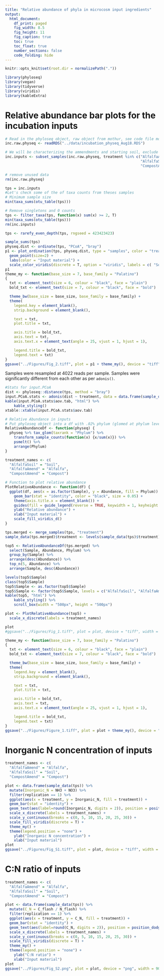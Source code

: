 ```yaml
---
title: "Relative abundance of phyla in microcosm input ingredients"
output:
  html_document:
    df_print: paged
    fig_width: 8.5
    fig_height: 11
    fig_caption: true
    toc: true
    toc_float: true
    number_sections: false
    code_folding: hide
---
```

```r
knitr::opts_knit$set(root.dir = normalizePath("."))
```
```r
library(phyloseq)
library(vegan)
library(tidyverse)
library(viridis)
library(kableExtra)
```
# Relative abundance bar plots for the incubation inputs
```r
# Read in the phyloseq object, raw object from mothur, see code file mothur_to_phyloseq.R
inc.raw.physeq <- readRDS("../data/incubation_physeq_Aug18.RDS")

# We will be characterizing the ammendments and starting soil, exclude all else
inc.inputs <- subset_samples(inc.raw.physeq, treatment %in% c("AlfalfaAmend", 
                                                              "AlfalfaSoil",
                                                              "CompostAmend"))

# remove unused data
rm(inc.raw.physeq)
```
```r
tps = inc.inputs
#Let's check some of the of taxa counts from theses samples
# Minimum sample size
min(taxa_sums(otu_table(tps)))
```
```r
# Remove singletons and 0 counts
tps <- filter_taxa(tps, function(x) sum(x) >= 2, T)
min(taxa_sums(otu_table(tps)))
rm(inc.inputs)
```
```r
tps <- rarefy_even_depth(tps, rngseed = 423423423) 
```
```r
sample_sums(tps)
physeq.dist <- ordinate(tps, "PCoA", "bray")
p1 <- plot_ordination(tps, physeq.dist, type = "samples", color = "treatment") +
  geom_point(size=2) +
  labs(color = "Input material") +
  scale_color_viridis(discrete = T, option = "viridis", labels = c( "Soil", "Alfalfa", "Compost")) + ggplot2::theme_bw()
p1
theme_my <- function(base_size = 7, base_family = "Palatino")
{
  txt <- element_text(size = 6, colour = "black", face = "plain")
  bold_txt <- element_text(size = 7, colour = "black", face = "bold")

  theme_bw(base_size = base_size, base_family = base_family) +
  theme(
    legend.key = element_blank(), 
    strip.background = element_blank(), 

    text = txt, 
    plot.title = txt, 

    axis.title = bold_txt, 
    axis.text = txt,
    axis.text.x = element_text(angle = 25, vjust = 1, hjust = 1),

    legend.title = bold_txt, 
    legend.text = txt) 
}
ggsave("../Figures/Fig_2.tiff", plot = p1 + theme_my(), device = "tiff", width = 90, height = 90, units = "mm", dpi = 500)
```

Samples were resampled at 4022 reads per sample. Samples were significantly different from each other as per `adonis()`.

```r
#Stats for input.PCoA
dist <- phyloseq::distance(tps, method = "bray")
input.PCoA.stats <- adonis(dist ~ treatment, data = data.frame(sample_data(tps)))
kable(input.PCoA.stats$aov.tab, "html") %>%
    kable_styling()
xtable::xtable(input.PCoA.stats$aov.tab)
```
```r
# Relative Abundance in inputs
# Put phyloseq object into a df with .02% phylum (glomed at phylum level)
RelativeAbundanceDf <- function(physeq) {
  physeq %>% tax_glom(taxrank = "Phylum") %>% 
    transform_sample_counts(function(x) {x/sum(x)}) %>% 
    psmelt() %>% 
    arrange(Phylum)
}

treatment_names <- c(
  "AlfalfaSoil" = "Soil",
  "AlfalfaAmend" = "Alfalfa",
  "CompostAmend" = "Compost")

# Function to plot relative abundance
PlotRelativeAbundance <- function(df) {
  ggplot(df, aes(x = as.factor(Sample), y = Abundance, fill = Phylum)) +
    geom_bar(stat = "identity", color = "black", size = 0.05) +
    theme(axis.title.x = element_blank()) + 
    guides(fill = guide_legend(reverse = TRUE, keywidth = 1, keyheight = 1)) + 
    ylab("Relative abundance") +
    xlab("Input material") +
    scale_fill_viridis_d()
}

tps.merged <- merge_samples(tps, "treatment")
sample_data(tps.merged)$treatment <- levels(sample_data(tps)$treatment)

top5 <- RelativeAbundanceDf(tps.merged) %>%
  select(Sample, Abundance, Phylum) %>%
  group_by(Sample) %>%
  arrange(desc(Abundance)) %>%
  top_n(5, Abundance) %>%
  arrange(Sample, desc(Abundance))

levels(top5$Sample)  
class(top5$Sample)
top5$Sample <- as.factor(top5$Sample)
top5$Sample <- factor(top5$Sample, levels = c("AlfalfaSoil", "AlfalfaAmend", "CompostAmend"))
kable(top5, "html") %>%
    kable_styling() %>%
    scroll_box(width = "500px", height = "500px")  
```
```r

plot <- PlotRelativeAbundance(top5) +
  scale_x_discrete(labels = treatment_names) 

plot
#ggsave("../Figures/Fig_1.tiff", plot = plot, device = "tiff", width = 90, height = 180, units = "mm", dpi = 500)
```
```r
theme_my <- function(base_size = 7, base_family = "Palatino")
{
  txt <- element_text(size = 6, colour = "black", face = "plain")
  bold_txt <- element_text(size = 7, colour = "black", face = "bold")

  theme_bw(base_size = base_size, base_family = base_family) +
  theme(
    legend.key = element_blank(), 
    strip.background = element_blank(), 

    text = txt, 
    plot.title = txt, 

    axis.title = bold_txt, 
    axis.text = txt,
    axis.text.x = element_text(angle = 25, vjust = 1, hjust = 1),

    legend.title = bold_txt, 
    legend.text = txt) 
}
ggsave("../Figures/Figure_1.tiff", plot = plot + theme_my(), device = "tiff", width = 90, height = 90, units = "mm", dpi = 500)
```
# Inorganic N concentration of inputs
```r
treatment_names <- c(
  "AlfalfaAmend" = "Alfalfa",
  "AlfalfaSoil" = "Soil",
  "CompostAmend" = "Compost")

plot <- data.frame(sample_data(tps)) %>%
  mutate(Inorganic_N = NH3 + NO3) %>%
  filter(replication == 1) %>%
  ggplot(aes(x = treatment, y = Inorganic_N, fill = treatment)) +
  geom_bar(stat = "identity") +
  geom_text(aes(label=round(Inorganic_N, digits = 2)), position = position_dodge(width=0.9), vjust=-0.25, size = 2) +
  scale_x_discrete(labels = treatment_names) +
  scale_y_continuous(breaks = c(0, 5, 10, 15, 20, 25, 30)) +
  scale_fill_viridis(discrete = T) +
  theme_my() +
  theme(legend.position = "none") + 
    ylab("Inorganic N concentration") +
    xlab("Input material")
plot
ggsave("../Figures/Fig_S1.tiff", plot = plot, device = "tiff", width = 90, height = 90, units = "mm", dpi = 500)
```
# C:N ratio of inputs
```r
treatment_names <- c(
  "AlfalfaAmend" = "Alfalfa",
  "AlfalfaSoil" = "Soil",
  "CompostAmend" = "Compost")

plot <- data.frame(sample_data(tps)) %>%
  mutate(C_N = C_flash / N_flash) %>%
  filter(replication == 1) %>%
  ggplot(aes(x = treatment, y = C_N, fill = treatment)) +
  geom_bar(stat = "identity") +
  geom_text(aes(label=round(C_N, digits = 2)), position = position_dodge(width=0.9), vjust=-0.25, size = 2) +
  scale_x_discrete(labels = treatment_names) +
  scale_y_continuous(breaks = c(0, 5, 10, 15, 20, 25, 30)) +
  scale_fill_viridis(discrete = T) +
  theme_my() +
  theme(legend.position = "none") + 
    ylab("C:N ratio") +
    xlab("Input material")
plot
ggsave("../Figures/Fig_S2.png", plot = plot, device = "png", width = 90, height = 90, units = "mm", dpi = 500)
```

